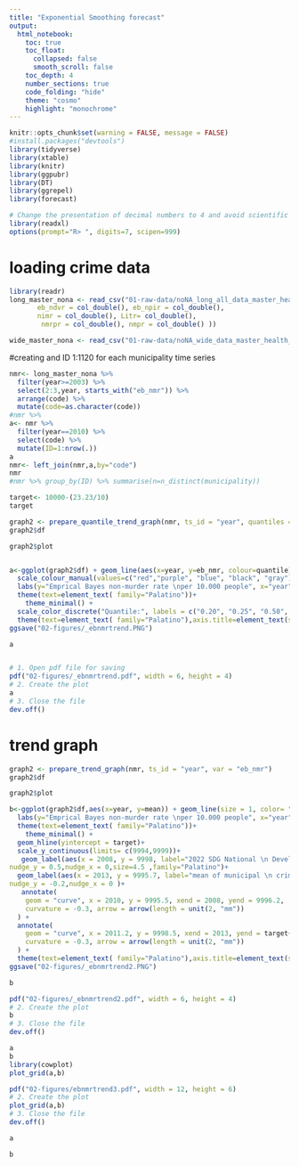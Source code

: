 ```yaml
---
title: "Exponential Smoothing forecast"
output: 
  html_notebook:
    toc: true
    toc_float:
      collapsed: false
      smooth_scroll: false
    toc_depth: 4
    number_sections: true
    code_folding: "hide"
    theme: "cosmo"
    highlight: "monochrome"
---
```


```r
knitr::opts_chunk$set(warning = FALSE, message = FALSE)
#install.packages("devtools")
library(tidyverse)
library(xtable)
library(knitr)
library(ggpubr)
library(DT)
library(ggrepel)
library(forecast)

# Change the presentation of decimal numbers to 4 and avoid scientific notation
library(readxl)
options(prompt="R> ", digits=7, scipen=999)
```


# loading crime data

```r
library(readr)
long_master_nona <- read_csv("01-raw-data/noNA_long_all_data_master_health_violence_services_education.csv", locale = locale(encoding = "ISO-8859-1"),    col_types = cols(NDVr = col_double(), 
       eb_ndvr = col_double(), eb_npir = col_double(), 
       nimr = col_double(), Litr= col_double(), 
        nmrpr = col_double(), nmpr = col_double() ))

wide_master_nona <- read_csv("01-raw-data/noNA_wide_data_master_health_violence_services_education.csv", locale = locale(encoding = "ISO-8859-1"))
```

#creating and ID 1:1120 for each municipality time series

```r
nmr<- long_master_nona %>% 
  filter(year>=2003) %>% 
  select(2:3,year, starts_with("eb_nmr")) %>% 
  arrange(code) %>% 
  mutate(code=as.character(code))
#nmr %>% 
a<- nmr %>% 
  filter(year==2010) %>% 
  select(code) %>% 
  mutate(ID=1:nrow(.))
a
nmr<- left_join(nmr,a,by="code")
nmr
#nmr %>% group_by(ID) %>% summarise(n=n_distinct(municipality))
```

```r
target<- 10000-(23.23/10)
target

```


```r
graph2 <- prepare_quantile_trend_graph(nmr, ts_id = "year", quantiles = c(0.20, 0.25, 0.5, 0.75, 0.95), var = "eb_nmr")
graph2$df

graph2$plot


a<-ggplot(graph2$df) + geom_line(aes(x=year, y=eb_nmr, colour=quantile),size = 1.5) +
  scale_colour_manual(values=c("red","purple", "blue", "black", "gray"))+
  labs(y="Emprical Bayes non-murder rate \nper 10.000 people", x="year")+
  theme(text=element_text( family="Palatino"))+
    theme_minimal() +
  scale_color_discrete("Quantile:", labels = c("0.20", "0.25", "0.50", "0.75","0.95"))+
  theme(text=element_text( family="Palatino"),axis.title=element_text(size=14), legend.text = element_text(size=14), legend.title = element_text(size=14),legend.position = "right")
ggsave("02-figures/_ebnmrtrend.PNG")

a


# 1. Open pdf file for saving
pdf("02-figures/_ebnmrtrend.pdf", width = 6, height = 4)
# 2. Create the plot
a
# 3. Close the file
dev.off()

```


# trend graph 



```r
graph2 <- prepare_trend_graph(nmr, ts_id = "year", var = "eb_nmr")
graph2$df

graph2$plot

b<-ggplot(graph2$df,aes(x=year, y=mean)) + geom_line(size = 1, color= "black",linetype = "dashed") +
  labs(y="Emprical Bayes non-murder rate \nper 10.000 people", x="year")+
  theme(text=element_text( family="Palatino"))+
    theme_minimal() +
  geom_hline(yintercept = target)+
  scale_y_continuous(limits= c(9994,9999))+
   geom_label(aes(x = 2008, y = 9998, label="2022 SDG National \n Development target"),
nudge_y = 0.5,nudge_x = 0,size=4.5 ,family="Palatino")+
  geom_label(aes(x = 2013, y = 9995.7, label="mean of municipal \n crime rate" ,label.size = 1.25), size=4.5,family="Palatino",
nudge_y = -0.2,nudge_x = 0 )+
   annotate(
    geom = "curve", x = 2010, y = 9995.5, xend = 2008, yend = 9996.2, 
    curvature = -0.3, arrow = arrow(length = unit(2, "mm"))
  ) +
  annotate(
    geom = "curve", x = 2011.2, y = 9998.5, xend = 2013, yend = target+0.1, 
    curvature = -0.3, arrow = arrow(length = unit(2, "mm"))
  ) +
  theme(text=element_text( family="Palatino"),axis.title=element_text(size=14, family="Palatino"), legend.text = element_text(size=14,family="Palatino"), legend.title = element_text(size=14,family="Palatino"))
ggsave("02-figures/_ebnmrtrend2.PNG")

b

pdf("02-figures/_ebnmrtrend2.pdf", width = 6, height = 4)
# 2. Create the plot
b
# 3. Close the file
dev.off()
```

```r
a
b
library(cowplot)
plot_grid(a,b)

pdf("02-figures/ebnmrtrend3.pdf", width = 12, height = 6)
# 2. Create the plot
plot_grid(a,b)
# 3. Close the file
dev.off()
```



```r
a 

b 
```


